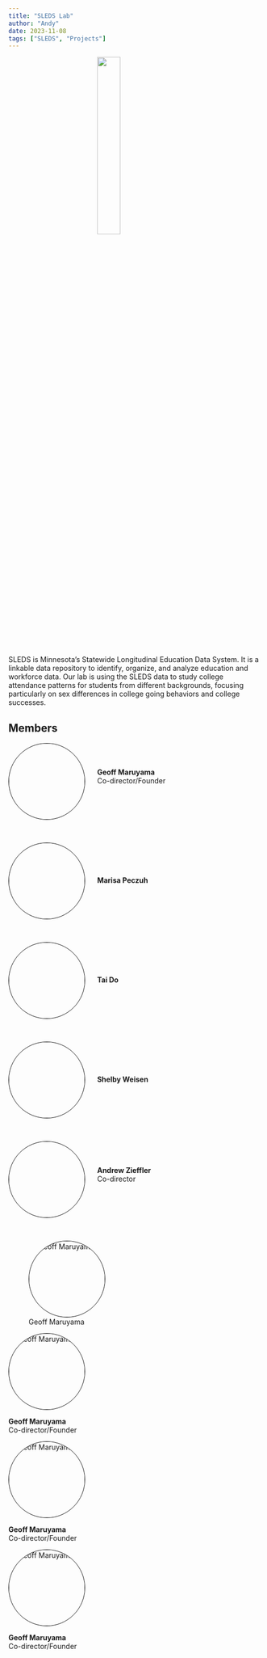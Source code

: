 ```yaml
---
title: "SLEDS Lab"
author: "Andy"
date: 2023-11-08
tags: ["SLEDS", "Projects"]
---
```



<img src="/img/sleds-logo.png" style="display:block; margin-left:auto; margin-right:auto; width:30%;">


SLEDS is Minnesota’s Statewide Longitudinal Education Data System. It is a linkable data repository to identify, organize, and analyze education and workforce data. Our lab is using the SLEDS data to study college attendance patterns for students from different backgrounds, focusing particularly on sex differences in college going behaviors and college successes. 





## Members

<img src="/img/geoff.jpg" style="width: 150px; border: 1px solid; border-radius: 50%; vertical-align: middle;"> <span style="margin-left: 20px;display: inline-block;">**Geoff Maruyama**<br />Co-director/Founder</span> 


<br clear="all"/>


<img src="/img/isa.jpg" style="width: 150px; border: 1px solid;  border-radius: 50%; vertical-align:middle;"> <span style="margin-left: 20px; display: inline-block;">**Marisa Peczuh**</span>


<br clear="all"/>

<img src="/img/tai.jpg" style="width: 150px; border: 1px solid;  border-radius: 50%; vertical-align:middle;"> <span style="margin-left: 20px; display: inline-block;">**Tai Do**</span>

<br clear="all"/>

<img src="/img/shelby.png" style="width: 150px; border: 1px solid; border-radius: 50%; vertical-align:middle;"> <span style="margin-left: 20px; display: inline-block;">**Shelby Weisen**</span>

<br clear="all"/>

<img src="/img/andy.png" style="width: 150px; border: 1px solid;  border-radius: 50%; vertical-align:middle;"> <span style="margin-left: 20px; display: inline-block;">**Andrew Zieffler** <br />Co-director</span>

<br clear="all"/>


<figure>
  <img src="/img/geoff.jpg" alt="Geoff Maruyama" style="width: 150px; border: 1px solid;  border-radius: 50%;" />
  <figcaption>Geoff Maruyama</figcaption>
</figure>


::: {.grid}

::: {.g-col-4}
<img src="/img/geoff.jpg" alt="Geoff Maruyama" style="width: 150px; border: 1px solid;  border-radius: 50%;" />
<p style="text-align: justify;">**Geoff Maruyama**<br />Co-director/Founder</p> 
:::

::: {.g-col-4}
<img src="/img/geoff.jpg" alt="Geoff Maruyama" style="width: 150px; border: 1px solid;  border-radius: 50%;" />
<p style="text-align: justify;">**Geoff Maruyama**<br />Co-director/Founder</p> 
:::

::: {.g-col-4}
<img src="/img/geoff.jpg" alt="Geoff Maruyama" style="width: 150px; border: 1px solid;  border-radius: 50%;" />
<p>**Geoff Maruyama**<br />Co-director/Founder</p> 
:::


:::


:::{.member} 

:::
